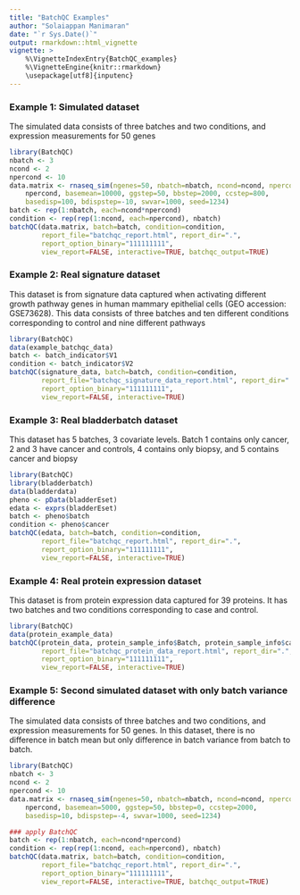 ```yaml
---
title: "BatchQC Examples"
author: "Solaiappan Manimaran"
date: "`r Sys.Date()`"
output: rmarkdown::html_vignette
vignette: >
    %\VignetteIndexEntry{BatchQC_examples}
    %\VignetteEngine{knitr::rmarkdown}
    \usepackage[utf8]{inputenc}
---
```

### Example 1: Simulated dataset
The simulated data consists of three batches and two conditions, 
and expression measurements for 50 genes
```r
library(BatchQC)
nbatch <- 3
ncond <- 2
npercond <- 10
data.matrix <- rnaseq_sim(ngenes=50, nbatch=nbatch, ncond=ncond, npercond=
    npercond, basemean=10000, ggstep=50, bbstep=2000, ccstep=800, 
    basedisp=100, bdispstep=-10, swvar=1000, seed=1234)
batch <- rep(1:nbatch, each=ncond*npercond)
condition <- rep(rep(1:ncond, each=npercond), nbatch)
batchQC(data.matrix, batch=batch, condition=condition, 
        report_file="batchqc_report.html", report_dir=".", 
        report_option_binary="111111111",
        view_report=FALSE, interactive=TRUE, batchqc_output=TRUE)

```

### Example 2: Real signature dataset
This dataset is from signature data captured when activating different growth 
pathway genes in human mammary epithelial cells (GEO accession: GSE73628). 
This data consists of three batches and ten different conditions corresponding 
to control and nine different pathways
```r
library(BatchQC)
data(example_batchqc_data)
batch <- batch_indicator$V1
condition <- batch_indicator$V2
batchQC(signature_data, batch=batch, condition=condition, 
        report_file="batchqc_signature_data_report.html", report_dir=".", 
        report_option_binary="111111111",
        view_report=FALSE, interactive=TRUE)
```

### Example 3: Real bladderbatch dataset
This dataset has 5 batches, 3 covariate levels. Batch 1 contains 
only cancer, 2 and 3 have cancer and controls, 4 contains only biopsy, and 
5 contains cancer and biopsy
```r
library(BatchQC)
library(bladderbatch)
data(bladderdata)
pheno <- pData(bladderEset)
edata <- exprs(bladderEset)
batch <- pheno$batch  
condition <- pheno$cancer
batchQC(edata, batch=batch, condition=condition, 
        report_file="batchqc_report.html", report_dir=".", 
        report_option_binary="111111111",
        view_report=FALSE, interactive=TRUE)
```
### Example 4: Real protein expression dataset
This dataset is from protein expression data captured for 39 proteins.
It has two batches and two conditions corresponding to case and control.
```r
library(BatchQC)
data(protein_example_data)
batchQC(protein_data, protein_sample_info$Batch, protein_sample_info$category,
        report_file="batchqc_protein_data_report.html", report_dir=".", 
        report_option_binary="111111111",
        view_report=FALSE, interactive=TRUE)
```
### Example 5: Second simulated dataset with only batch variance difference
The simulated data consists of three batches and two conditions, 
and expression measurements for 50 genes. In this dataset, there is no
difference in batch mean but only difference in batch variance from
batch to batch.
```r
library(BatchQC)
nbatch <- 3
ncond <- 2
npercond <- 10
data.matrix <- rnaseq_sim(ngenes=50, nbatch=nbatch, ncond=ncond, npercond=
    npercond, basemean=5000, ggstep=50, bbstep=0, ccstep=2000, 
    basedisp=10, bdispstep=-4, swvar=1000, seed=1234)

### apply BatchQC
batch <- rep(1:nbatch, each=ncond*npercond)
condition <- rep(rep(1:ncond, each=npercond), nbatch)
batchQC(data.matrix, batch=batch, condition=condition, 
        report_file="batchqc_report.html", report_dir=".", 
        report_option_binary="111111111",
        view_report=FALSE, interactive=TRUE, batchqc_output=TRUE)

```
